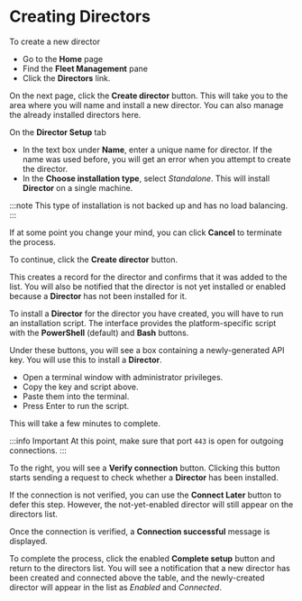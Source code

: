 # Creating Directors

To create a new director

- Go to the **Home** page
- Find the **Fleet Management** pane 
- Click the **Directors** link.

On the next page, click the **Create director** button. This will take you to the area where you will name and install a new director. You can also manage the already installed directors here.

On the **Director Setup** tab

- In the text box under **Name**, enter a unique name for director. If the name was used before, you will get an error when you attempt to create the director.
- In the **Choose installation type**, select _Standalone_. This will install **Director** on a single machine.

:::note
This type of installation is not backed up and has no load balancing.
:::

If at some point you change your mind, you can click **Cancel** to terminate the process.

To continue, click the **Create director** button.

This creates a record for the director and confirms that it was added to the list. You will also be notified that the director is not yet installed or enabled because a **Director** has not been installed for it.

To install a **Director** for the director you have created, you will have to run an installation script. The interface provides the platform-specific script with the **PowerShell** (default) and **Bash** buttons.

Under these buttons, you will see a box containing a newly-generated API key. You will use this to install a **Director**.

<Include id="admin-for-installation-script" />

- Open a terminal window with administrator privileges.
- Copy the key and script above.
- Paste them into the terminal.
- Press <kb-short>Enter</kb-short> to run the script.

This will take a few minutes to complete.

:::info Important
At this point, make sure that port `443` is open for outgoing connections.
:::

To the right, you will see a **Verify connection** button. Clicking this button starts sending a request to check whether a **Director** has been installed.

<Include id="connection-verification-failure" />

If the connection is not verified, you can use the **Connect Later** button to defer this step. However, the not-yet-enabled director will still appear on the directors list.

Once the connection is verified, a **Connection successful** message is displayed.

To complete the process, click the enabled **Complete setup** button and return to the directors list. You will see a notification that a new director has been created and connected above the table, and the newly-created director will appear in the list as _Enabled_ and _Connected_.
